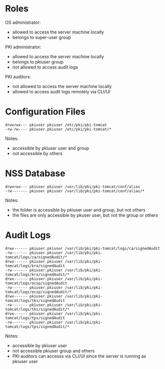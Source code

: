 = Roles =

OS administrator:
* allowed to access the server machine locally
* belongs to super-user group

PKI administrator:
* allowed to access the server machine locally
* belongs to pkiuser group
* not allowed to access audit logs

PKI auditors:
* not allowed to access the server machine locally
* allowed to access audit logs remotely via CLI/UI

= Configuration Files =

<pre>
drwxrwx--- pkiuser pkiuser /etc/pki/pki-tomcat
-rw-rw---- pkiuser.pkiuser /etc/pki/pki-tomcat/*
</pre>

Notes:
* accessible by pkiuser user and group
* not accessible by others

= NSS Database =

<pre>
drwxrwx--- pkiuser pkiuser /var/lib/pki/pki-tomcat/conf/alias
-rw------- pkiuser pkiuser /var/lib/pki/pki-tomcat/conf/alias/*
</pre>

Notes:
* the folder is accessible by pkiuser user and group, but not others
* the files are only accessible by pkuser user, but not the group or others

= Audit Logs =

<pre>
drwx------ pkiuser.pkiuser /var/lib/pki/pki-tomcat/logs/ca/signedAudit
-rw------- pkiuser.pkiuser /var/lib/pki/pki-tomcat/logs/ca/signedAudit/*
drwx------ pkiuser.pkiuser /var/lib/pki/pki-tomcat/logs/kra/signedAudit
-rw------- pkiuser.pkiuser /var/lib/pki/pki-tomcat/logs/kra/signedAudit/*
drwx------ pkiuser.pkiuser /var/lib/pki/pki-tomcat/logs/ocsp/signedAudit
-rw------- pkiuser.pkiuser /var/lib/pki/pki-tomcat/logs/ocsp/signedAudit/*
drwx------ pkiuser.pkiuser /var/lib/pki/pki-tomcat/logs/tks/signedAudit
-rw------- pkiuser.pkiuser /var/lib/pki/pki-tomcat/logs/tks/signedAudit/*
drwx------ pkiuser.pkiuser /var/lib/pki/pki-tomcat/logs/tps/signedAudit
-rw------- pkiuser.pkiuser /var/lib/pki/pki-tomcat/logs/tps/signedAudit/*
</pre>

Notes:
* accessible by pkiuser user
* not accessible pkiuser group and others
* PKI auditors can accesss via CLI/UI since the server is running as pkiuser user